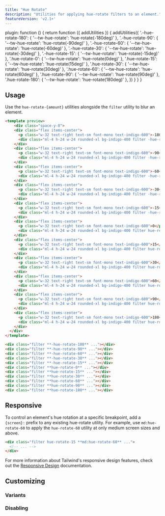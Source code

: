 ```yaml
---
title: "Hue Rotate"
description: "Utilities for applying hue-rotate filters to an element."
featureVersion: 'v2.1+'
---
```



  plugin: function () {
    return function ({ addUtilities }) {
      addUtilities({
      '.-hue-rotate-180': { '--tw-hue-rotate':  'hue-rotate(-180deg)' },
      '.-hue-rotate-90': { '--tw-hue-rotate':  'hue-rotate(-90deg)' },
      '.-hue-rotate-60': { '--tw-hue-rotate':  'hue-rotate(-60deg)' },
      '.-hue-rotate-30': { '--tw-hue-rotate':  'hue-rotate(-30deg)' },
      '.-hue-rotate-15': { '--tw-hue-rotate':  'hue-rotate(-15deg)' },
      '.hue-rotate-0': { '--tw-hue-rotate': 'hue-rotate(0deg)' },
      '.hue-rotate-15': { '--tw-hue-rotate': 'hue-rotate(15deg)' },
      '.hue-rotate-30': { '--tw-hue-rotate': 'hue-rotate(30deg)' },
      '.hue-rotate-60': { '--tw-hue-rotate': 'hue-rotate(60deg)' },
      '.hue-rotate-90': { '--tw-hue-rotate': 'hue-rotate(90deg)' },
      '.hue-rotate-180': { '--tw-hue-rotate': 'hue-rotate(180deg)' },
      })
    }
  }
}

## Usage

Use the `hue-rotate-{amount}` utilities alongside the `filter` utility to blur an element.

```html
<template preview>
    <div class="space-y-8">
    <div class="flex items-center">
      <p class="w-32 text-right text-sm font-mono text-indigo-600">-180</p>
      <div class="ml-4 h-24 w-24 rounded-xl bg-indigo-400 filter -hue-rotate-180"></div>
    </div>
    <div class="flex items-center">
      <p class="w-32 text-right text-sm font-mono text-indigo-600">-90</p>
      <div class="ml-4 h-24 w-24 rounded-xl bg-indigo-400 filter -hue-rotate-90"></div>
    </div>
    <div class="flex items-center">
      <p class="w-32 text-right text-sm font-mono text-indigo-600">-60</p>
      <div class="ml-4 h-24 w-24 rounded-xl bg-indigo-400 filter -hue-rotate-60"></div>
    </div>
    <div class="flex items-center">
      <p class="w-32 text-right text-sm font-mono text-indigo-600">-30</p>
      <div class="ml-4 h-24 w-24 rounded-xl bg-indigo-400 filter -hue-rotate-30"></div>
    </div>
    <div class="flex items-center">
      <p class="w-32 text-right text-sm font-mono text-indigo-600">-15</p>
      <div class="ml-4 h-24 w-24 rounded-xl bg-indigo-400 filter -hue-rotate-15"></div>
    </div>
    <div class="flex items-center">
      <p class="w-32 text-right text-sm font-mono text-indigo-600">0</p>
      <div class="ml-4 h-24 w-24 rounded-xl bg-indigo-400 filter hue-rotate-0"></div>
    </div>
    <div class="flex items-center">
      <p class="w-32 text-right text-sm font-mono text-indigo-600">15</p>
      <div class="ml-4 h-24 w-24 rounded-xl bg-indigo-400 filter hue-rotate-15"></div>
    </div>
    <div class="flex items-center">
      <p class="w-32 text-right text-sm font-mono text-indigo-600">30</p>
      <div class="ml-4 h-24 w-24 rounded-xl bg-indigo-400 filter hue-rotate-30"></div>
    </div>
    <div class="flex items-center">
      <p class="w-32 text-right text-sm font-mono text-indigo-600">60</p>
      <div class="ml-4 h-24 w-24 rounded-xl bg-indigo-400 filter hue-rotate-60"></div>
    </div>
    <div class="flex items-center">
      <p class="w-32 text-right text-sm font-mono text-indigo-600">90</p>
      <div class="ml-4 h-24 w-24 rounded-xl bg-indigo-400 filter hue-rotate-90"></div>
    </div>
    <div class="flex items-center">
      <p class="w-32 text-right text-sm font-mono text-indigo-600">180</p>
      <div class="ml-4 h-24 w-24 rounded-xl bg-indigo-400 filter hue-rotate-180"></div>
    </div>
  </div>
</template>

<div class="filter **-hue-rotate-180** ..."></div>
<div class="filter **-hue-rotate-90** ..."></div>
<div class="filter **-hue-rotate-60** ..."></div>
<div class="filter **-hue-rotate-30** ..."></div>
<div class="filter **-hue-rotate-15** ..."></div>
<div class="filter **hue-rotate-0** ..."></div>
<div class="filter **hue-rotate-15** ..."></div>
<div class="filter **hue-rotate-30** ..."></div>
<div class="filter **hue-rotate-60** ..."></div>
<div class="filter **hue-rotate-90** ..."></div>
<div class="filter **hue-rotate-180** ..."></div>
```

## Responsive

To control an element's hue rotation at a specific breakpoint, add a `{screen}:` prefix to any existing hue-rotate utility. For example, use `md:hue-rotate-60` to apply the `hue-rotate-60` utility at only medium screen sizes and above.

```html
<div class="filter hue-rotate-15 **md:hue-rotate-60** ...">
  <!-- ... -->
</div>
```

For more information about Tailwind's responsive design features, check out the [Responsive Design](/docs/responsive-design) documentation.

## Customizing

### Variants

<Variants plugin="hueRotate" name="hue-rotate" />

### Disabling

<Disabling plugin="hueRotate" name="hue-rotate" />
